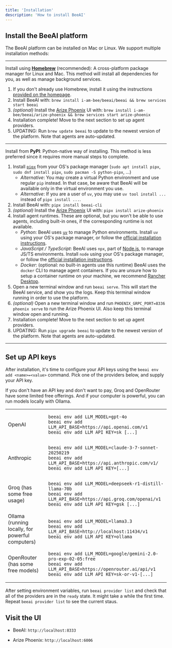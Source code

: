 ```yaml
---
title: 'Installation'
description: 'How to install BeeAI'
---
```


## Install the BeeAI platform

The BeeAI platform can be installed on Mac or Linux. We support multiple installation methods:

---

Install using **[Homebrew](https://brew.sh/)** (recommended): A cross-platform package manager for Linux and Mac. This method will install all dependencies for you, as well as manage background services.

1. If you don't already use Homebrew, install it using the instructions [provided on the homepage](https://brew.sh/).
2. Install BeeAI with:
    `brew install i-am-bee/beeai/beeai && brew services start beeai`
3. _(optional)_ Install the [Arize Phoenix](https://phoenix.arize.com/) UI with:
    `brew install i-am-bee/beeai/arize-phoenix && brew services start arize-phoenix`
4. Installation complete! Move to the next section to set up agent providers.
5. UPDATING: Run `brew update beeai` to update to the newest version of the platform. Note that agents are auto-updated.

---

Install from **PyPI**: Python-native way of installing. This method is less preferred since it requires more manual steps to complete.

1. Install [`pipx`](https://github.com/pypa/pipx) from your OS's package manager (`sudo apt install pipx`, `sudo dnf install pipx`, `sudo pacman -S python-pipx`, ...)
    - _Alternative_: You may create a virtual Python environment and use regular `pip` instead. In that case, be aware that BeeAI will be available only in the virtual environment you use.
    - _Alternative_: If you are a user of `uv`, you may use `uv tool install ...` instead of `pipx install ...`.
2. Install BeeAI with:
    `pipx install beeai-cli`
3. _(optional)_ Install the [Arize Phoenix](https://phoenix.arize.com/) UI with:
    `pipx install arize-phoenix`
4. Install agent runtimes. These are optional, but you won't be able to use agents, including built-in ones, if the corresponding runtime is not available.
    - _Python_: BeeAI uses [`uv`](https://docs.astral.sh/uv/) to manage Python environments. Install `uv` using your OS's package manager, or follow the [official installation instructions](https://docs.astral.sh/uv/getting-started/installation/).
    - _JavaScript / TypeScript_: BeeAI uses `npx`, part of [Node.js](https://nodejs.org/), to manage JS/TS environments. Install `node` using your OS's package manager, or follow the [official installation instructions](https://nodejs.org/en/download).
    - _Docker_: (optional: no built-in agents use this runtime) BeeAI uses the `docker` CLI to manage agent containers. If you are unsure how to setup a container runtime on your machine, we recommend [Rancher Desktop](https://rancherdesktop.io/).
5. Open a new terminal window and run `beeai serve`. This will start the BeeAI service, and show you the logs. Keep this terminal window running in order to use the platform.
6. _(optional)_ Open a new terminal window and run `PHOENIX_GRPC_PORT=8336 phoenix serve` to run the Arize Phoenix UI. Also keep this terminal window open and running.
7. Installation complete! Move to the next section to set up agent providers.
8. UPDATING: Run `pipx upgrade beeai` to update to the newest version of the platform. Note that agents are auto-updated.

---

## Set up API keys

After installation, it's time to configure your API keys using the `beeai env add <name>=<value>` command. Pick one of the providers below, and supply your API key.

If you don't have an API key and don't want to pay, Groq and OpenRouter have some limited free offerings. And if your computer is powerful, you can run models locally with Ollama.

<table>
<tr>
<td>OpenAI</td>
<td>

```
beeai env add LLM_MODEL=gpt-4o
beeai env add LLM_API_BASE=https://api.openai.com/v1
beeai env add LLM_API_KEY=sk_[...]
```

</td></tr>

<tr><td>Anthropic</td><td>

```
beeai env add LLM_MODEL=claude-3-7-sonnet-20250219
beeai env add LLM_API_BASE=https://api.anthropic.com/v1/
beeai env add LLM_API_KEY=[...]
```

</td></tr>

<tr><td>Groq (has some free usage)</td><td>

```
beeai env add LLM_MODEL=deepseek-r1-distill-llama-70b
beeai env add LLM_API_BASE=https://api.groq.com/openai/v1
beeai env add LLM_API_KEY=gsk_[...]
```

</td></tr>

<tr><td>Ollama (running locally, for powerful computers)</td><td>

```
beeai env add LLM_MODEL=llama3.3
beeai env add LLM_API_BASE=http://localhost:11434/v1
beeai env add LLM_API_KEY=ollama
```

</td></tr>

<tr><td>OpenRouter (has some free models)</td><td>

```
beeai env add LLM_MODEL=google/gemini-2.0-pro-exp-02-05:free
beeai env add LLM_API_BASE=https://openrouter.ai/api/v1
beeai env add LLM_API_KEY=sk-or-v1-[...]
```

</td></tr><table>

After setting environment variables, run `beeai provider list` and check that all of the providers are in the `ready` state. It might take a while the first time. Repeat `beeai provider list` to see the current staus.

## Visit the UI

* BeeAI: `http://localhost:8333`

* Arize Phoenix: `http://localhost:6006`
